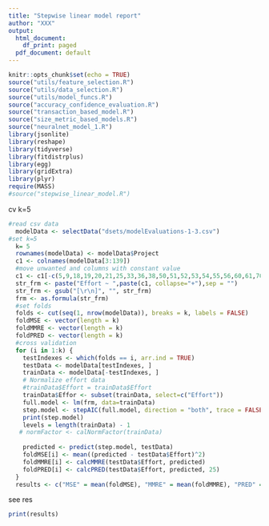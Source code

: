 ```yaml
---
title: "Stepwise linear model report"
author: "XXX"
output:
  html_document:
    df_print: paged
  pdf_document: default
---
```


```r
knitr::opts_chunk$set(echo = TRUE)
source("utils/feature_selection.R")
source("utils/data_selection.R")
source("utils/model_funcs.R")
source("accuracy_confidence_evaluation.R")
source("transaction_based_model.R")
source("size_metric_based_models.R")
source("neuralnet_model_1.R")
library(jsonlite)
library(reshape)
library(tidyverse)
library(fitdistrplus)
library(egg)
library(gridExtra)
library(plyr)
require(MASS)
#source("stepwise_linear_model.R")
```
cv k=5
```r
#read csv data
  modelData <- selectData("dsets/modelEvaluations-1-3.csv")
#set k=5
  k= 5
  rownames(modelData) <- modelData$Project
  c1 <- colnames(modelData[3:139])
  #move unwanted and columns with constant value
  c1 <- c1[-c(5,9,18,19,20,21,25,33,36,38,50,51,52,53,54,55,56,60,61,70,75,79,80,81,83,84,85,89,90,91,92,102,103.106,107,112,114,120,124,125,128,129,130,131,134,135,136,137)]
  str_frm <- paste("Effort ~ ",paste(c1, collapse="+"),sep = "")
  str_frm <- gsub("[\r\n]", "", str_frm)
  frm <- as.formula(str_frm)
  #set folds
  folds <- cut(seq(1, nrow(modelData)), breaks = k, labels = FALSE)
  foldMSE <- vector(length = k)
  foldMMRE <- vector(length = k)
  foldPRED <- vector(length = k)
  #cross validation
  for (i in 1:k) {
    testIndexes <- which(folds == i, arr.ind = TRUE)
    testData <- modelData[testIndexes, ]
    trainData <- modelData[-testIndexes, ]
    # Normalize effort data
    #trainData$Effort = trainData$Effort
    trainData$Effor <- subset(trainData, select=c("Effort"))
    full.model <- lm(frm, data=trainData)
    step.model <- stepAIC(full.model, direction = "both", trace = FALSE)
    print(step.model)
    levels = length(trainData) - 1
   # normFactor <- calNormFactor(trainData)
  
    predicted <- predict(step.model, testData)  
    foldMSE[i] <- mean((predicted - testData$Effort)^2)
    foldMMRE[i] <- calcMMRE(testData$Effort, predicted)
    foldPRED[i] <- calcPRED(testData$Effort, predicted, 25)
  }
  results <- c("MSE" = mean(foldMSE), "MMRE" = mean(foldMMRE), "PRED" = mean(foldPRED))
```
see res
```r
print(results)
```